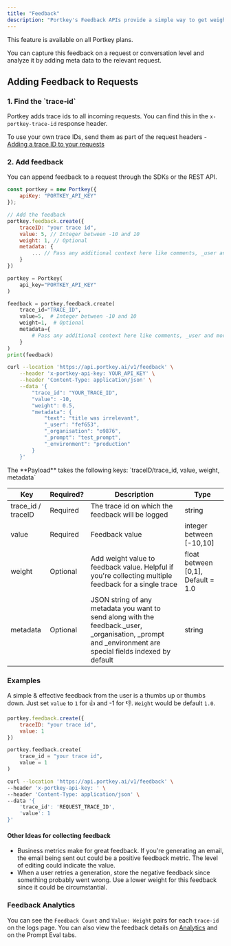 ```yaml
---
title: "Feedback"
description: "Portkey's Feedback APIs provide a simple way to get weighted feedback from customers on any request you served, at any stage in your app."
---
```


<Info>
    This feature is available on all Portkey plans.
</Info>


You can capture this feedback on a request or conversation level and analyze it by adding meta data to the relevant request.

## Adding Feedback to Requests

### 1\. Find the \`trace-id\`

Portkey adds trace ids to all incoming requests. You can find this in the `x-portkey-trace-id` response header.

To use your own trace IDs, send them as part of the request headers - [Adding a trace ID to your requests](/product/observability/traces#how-to-enable-request-tracing)

### 2\. Add feedback

You can append feedback to a request through the SDKs or the REST API.

<Tabs>
  <Tab title="NodeJS">

```js
const portkey = new Portkey({
    apiKey: "PORTKEY_API_KEY"
});

// Add the feedback
portkey.feedback.create({
    traceID: "your trace id",
    value: 5, // Integer between -10 and 10
    weight: 1, // Optional
    metadata: {
        ... // Pass any additional context here like comments, _user and more
    }
})
```
  </Tab>
  <Tab title="Python">

```python
portkey = Portkey(
    api_key="PORTKEY_API_KEY"
)

feedback = portkey.feedback.create(
    trace_id="TRACE_ID",
    value=5,  # Integer between -10 and 10
    weight=1,  # Optional
    metadata={
        # Pass any additional context here like comments, _user and more
    }
)
print(feedback)
```
  </Tab>
<Tab title="REST API">

```sh
curl --location 'https://api.portkey.ai/v1/feedback' \
    --header 'x-portkey-api-key: YOUR_API_KEY' \
    --header 'Content-Type: application/json' \
    --data '{
        "trace_id": "YOUR_TRACE_ID",
        "value": -10,
        "weight": 0.5,
        "metadata": {
            "text": "title was irrelevant",
            "_user": "fef653",
            "_organisation": "o9876",
            "_prompt": "test_prompt",
            "_environment": "production"
        }
    }'
```
  </Tab>
</Tabs>
The **Payload** takes the following keys: `traceID/trace_id, value, weight, metadata`

| Key                 | Required?  | Description                                                                                                                                                   | Type                                 |
| ------------------- | ---------- | ------------------------------------------------------------------------------------------------------------------------------------------------------------- | ------------------------------------ |
| trace\_id / traceID | <Icon icon="square-check" /> Required | The trace id on which the feedback will be logged                                                                                                             | string                               |
| value               | <Icon icon="square-check" /> Required | Feedback value                                                                                                                                                | integer between \[-10,10\]           |
| weight              | <Icon icon="question" /> Optional | Add weight value to feedback value. Helpful if you're collecting multiple feedback for a single trace                                                         | float between \[0,1\], Default = 1.0 |
| metadata            | <Icon icon="question" /> Optional | JSON string of any metadata you want to send along with the feedback.\_user, \_organisation, \_prompt and \_environment are special fields indexed by default | string                               |

### Examples

A simple & effective feedback from the user is a thumbs up or thumbs down. Just set `value` to `1` for 👍 and -1 for 👎. `Weight` would be default `1.0`.

<Tabs>
  <Tab title="NodeJS">

```js
portkey.feedback.create({
    traceID: "your trace id",
    value: 1
})
```
  </Tab>
  <Tab title="Python">

```py
portkey.feedback.create(
    trace_id = "your trace id",
    value = 1
)
```
  </Tab>
<Tab title="REST API">

```sh
curl --location 'https://api.portkey.ai/v1/feedback' \
--header 'x-portkey-api-key: ' \
--header 'Content-Type: application/json' \
--data '{
    'trace_id': 'REQUEST_TRACE_ID',
    'value': 1
}'
```
  </Tab>
</Tabs>

#### Other Ideas for collecting feedback

* Business metrics make for great feedback. If you're generating an email, the email being sent out could be a positive feedback metric. The level of editing could indicate the value.
* When a user retries a generation, store the negative feedback since something probably went wrong. Use a lower weight for this feedback since it could be circumstantial.

### Feedback Analytics

You can see the `Feedback Count` and `Value: Weight` pairs for each `trace-id` on the logs page. You can also view the feedback details on [Analytics](/product/observability/analytics#feedback) and on the Prompt Eval tabs.
